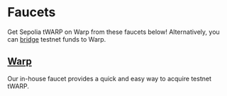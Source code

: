 # Faucets

Get Sepolia tWARP on Warp from these faucets below! Alternatively, you can [bridge](https://bridge.warponchain.com/) testnet funds to Warp.

## [Warp](https://faucet.warponchain.com/)

Our in-house faucet provides a quick and easy way to acquire testnet tWARP.

